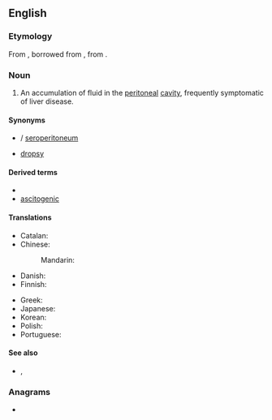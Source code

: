 ==English==

===Etymology===
From {{etyl|la|en}} {{m|la|ascītēs}}, borrowed from {{etyl|grc|en}} {{m|grc|ἀσκίτης}}, from {{m|grc|ἀσκός||wineskin}}.

===Noun===
{{en-noun|ascites}}
{{wikipedia}}

# {{lb|en|medicine}} An accumulation of fluid in the [[peritoneal]] [[cavity]], frequently symptomatic of liver disease.

====Synonyms====
* {{l|en|hydroperitoneum}} / [[seroperitoneum]]
* {{l|en|abdominal}} [[dropsy]]

====Derived terms====
* {{l|en|ascitic}}
* [[ascitogenic]]

====Translations====
{{trans-top|symptom}}
* Catalan: {{t+|ca|ascites|f}}
* Chinese:
*: Mandarin: {{t+|cmn|腹水|tr=fùshuǐ}}
* Danish: {{t-needed|da}}
* Finnish: {{t|fi|vesivatsa}}
{{trans-mid}}
* Greek: {{t|el|ασκίτης|m|sc=Grek}}
* Japanese: {{t|ja|腹水|tr=fukusui}}
* Korean: {{t-needed|ko}}
* Polish: {{t|pl|wodobrzusze|n}}
* Portuguese: {{t+|pt|ascite|f}}
{{trans-bottom}}

====See also====
* {{l|en|ascetes}}, {{l|en|ascetic}}

===Anagrams===
* {{anagrams|en|ectasis}}